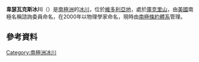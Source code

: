 {{coord|77|38|S|163|36|E|display=title}}

'''韋瑟瓦克斯冰川'''（{{lang-en|Weatherwax Glacier}}）是[[南極洲|南極洲]]的[[冰川|冰川]]，位於[[維多利亞地|維多利亞地]]，處於[[庫克里山|庫克里山]]，由[[美國|美國]]南極名稱諮詢委員命名，在2000年以物理學家命名，現時由[[南極條約體系|南極條約體系]]管理。

==參考資料==
{{usgs-gazetteer}}

{{DEFAULTSORT:Weatherwax Glacier}}
[[Category:南極洲冰川|Category:南極洲冰川]]


{{McMurdoDryValleys-geo-stub}}